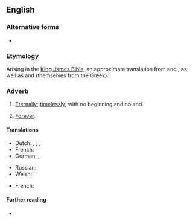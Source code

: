 {{also|forever and ever}}
==English==

===Alternative forms===
* {{l|en|forever and ever}}

===Etymology===
Arising in the [[King James Bible]], an approximate translation from {{der|en|grc|εἰς τοὺς αἰῶνας τῶν αἰώνων||to the aeons of the aeons}} and {{der|en|he|לעולם ועד||forever and until}}, as well as {{der|en|la|in saecula saeculorum}} and {{m|la|per omnia saecula saeculorum}} (themselves from the Greek).

===Adverb===
{{en-adv|-}}

# {{lb|en|Bible|Christian liturgy}} [[eternally|Eternally]]; [[timelessly]]; with no beginning and no end.
# {{lb|en|as an intensifier}} [[forever|Forever]].

====Translations====
{{trans-top|eternally}}
* Dutch: {{l|nl|van eeuwigheid tot eeuwigheid}}, {{l|nl|in alle eeuwigheid}}; {{q|chiefly Catholic mass}} {{l|nl|door alle eeuwen der eeuwen}}, {{l|nl|in de eeuwen der eeuwen}}
* French: {{t|fr|pour les siècles des siècles}}
* German: {{l|de|von Ewigkeit zu Ewigkeit}}, {{l|de|in alle Ewigkeit}}
{{trans-mid}}
* Russian: {{t|ru|во ве́ки веко́в}}
* Welsh: {{t|cy|yn oes oesoedd}}
{{trans-bottom}}
{{trans-top|forever}}
* French: {{t|fr|pour toujours et à jamais}}
{{trans-mid}}
{{trans-bottom}}

====Further reading====
* {{pedia|lang=en|In saecula saeculorum}}